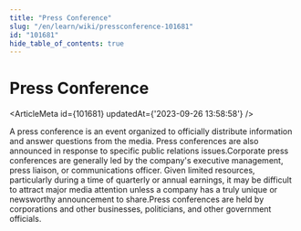 ```yaml
---
title: "Press Conference"
slug: "/en/learn/wiki/pressconference-101681"
id: "101681"
hide_table_of_contents: true
---
```



# Press Conference

<ArticleMeta id={101681} updatedAt={'2023-09-26 13:58:58'} />
<div className='border-solid border-b border-t-0 my-4 border-[var(--ifm-color-gray-300)]' />

A press conference is an event organized to officially distribute information and answer questions from the media. Press conferences are also announced in response to specific public relations issues.Corporate press conferences are generally led by the company's executive management, press liaison, or communications officer. Given limited resources, particularly during a time of quarterly or annual earnings, it may be difficult to attract major media attention unless a company has a truly unique or newsworthy announcement to share.Press conferences are held by corporations and other businesses, politicians, and other government officials.
